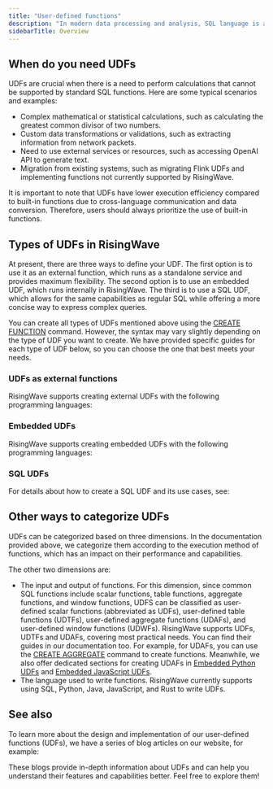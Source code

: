 ```yaml
---
title: "User-defined functions"
description: "In modern data processing and analysis, SQL language is a powerful tool for handling structured data. However, as the complexity of data analysis increases, standard SQL statements and built-in functions may not be sufficient to meet all data processing needs. This is where user-defined functions (UDFs) come into play, allowing you to define custom functions to achieve more complex calculations and operations."
sidebarTitle: Overview
---
```


## When do you need UDFs

UDFs are crucial when there is a need to perform calculations that cannot be supported by standard SQL functions. Here are some typical scenarios and examples:

* Complex mathematical or statistical calculations, such as calculating the greatest common divisor of two numbers.
* Custom data transformations or validations, such as extracting information from network packets.
* Need to use external services or resources, such as accessing OpenAI API to generate text.
* Migration from existing systems, such as migrating Flink UDFs and implementing functions not currently supported by RisingWave.

It is important to note that UDFs have lower execution efficiency compared to built-in functions due to cross-language communication and data conversion. Therefore, users should always prioritize the use of built-in functions.

## Types of UDFs in RisingWave

At present, there are three ways to define your UDF. The first option is to use it as an external function, which runs as a standalone service and provides maximum flexibility. The second option is to use an embedded UDF, which runs internally in RisingWave. The third is to use a SQL UDF, which allows for the same capabilities as regular SQL while offering a more concise way to express complex queries.

You can create all types of UDFs mentioned above using the [CREATE FUNCTION](/docs/current/sql-create-function/) command. However, the syntax may vary slightly depending on the type of UDF you want to create. We have provided specific guides for each type of UDF below, so you can choose the one that best meets your needs.

### UDFs as external functions

RisingWave supports creating external UDFs with the following programming languages:

<CardGroup>
  <Card title="Python" icon="python" href="/docs/current/udf-python/" horizontal />
  <Card title="Java" icon="java" href="/docs/current/udf-java/" horizontal />
</CardGroup>

### Embedded UDFs

RisingWave supports creating embedded UDFs with the following programming languages:

<CardGroup>
  <Card title="Python" icon="python" href="/docs/current/udf-python-embedded/" horizontal/>
  <Card title="JavaScript" icon="js" href="/docs/current/udf-javascript/" horizontal/>
  <Card title="Rust" icon="rust" href="/docs/current/udf-rust/" horizontal/>
</CardGroup>

### SQL UDFs

For details about how to create a SQL UDF and its use cases, see:

<CardGroup>
  <Card title="SQL UDFs" icon="database" href="/docs/current/ql-udfs/" horizontal/>
</CardGroup>

## Other ways to categorize UDFs

UDFs can be categorized based on three dimensions. In the documentation provided above, we categorize them according to the execution method of functions, which has an impact on their performance and capabilities.

The other two dimensions are:

* The input and output of functions.
For this dimension, since common SQL functions include scalar functions, table functions, aggregate functions, and window functions, UDFS can be classified as user-defined scalar functions (abbreviated as UDFs), user-defined table functions (UDTFs), user-defined aggregate functions (UDAFs), and user-defined window functions (UDWFs).
RisingWave supports UDFs, UDTFs and UDAFs, covering most practical needs. You can find their guides in our documentation too.
For example, for UDAFs, you can use the [CREATE AGGREGATE](/docs/current/sql-create-aggregate/) command to create functions. Meanwhile, we also offer dedicated sections for creating UDAFs in [Embedded Python UDFs](/docs/current/udf-python-embedded/#define-your-aggregate-functions) and [Embedded JavaScript UDFs](/docs/current/udf-javascript/#define-your-aggregate-functions).
* The language used to write functions.
RisingWave currently supports using SQL, Python, Java, JavaScript, and Rust to write UDFs.

## See also

To learn more about the design and implementation of our user-defined functions (UDFs), we have a series of blog articles on our website, for example:

<CardGroup>
  <Card
    title="Overview"
    icon="book-open"
    href="https://risingwave.com/blog/risingwave-user-defined-functions-overview/"
    horizontal
  />
  <Card
    title="Rust x WebAssembly"
    icon="rust"
    href="https://risingwave.com/blog/user-defined-functions-rust-x-webassembly/"
    horizontal
  />
  <Card
    title="Python External Functions"
    icon="python"
    href="https://risingwave.com/blog/risingwave-user-defined-functions-3-python-external-functions/"
    horizontal
  />
</CardGroup>

These blogs provide in-depth information about UDFs and can help you understand their features and capabilities better. Feel free to explore them!
